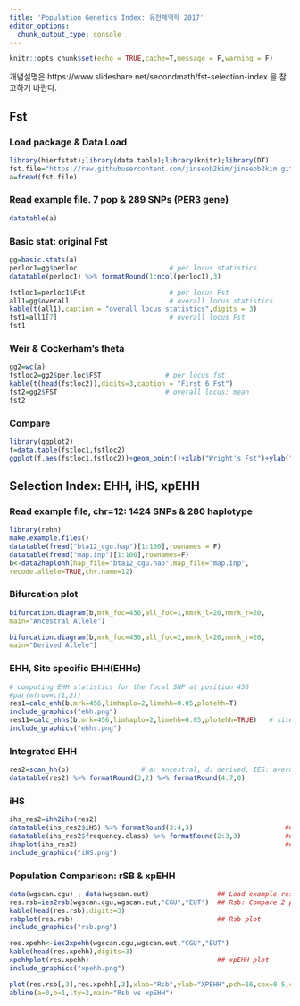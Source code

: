 ```yaml
---
title: 'Population Genetics Index: 유전체역학 2017'
editor_options: 
  chunk_output_type: console
---
```


```r
knitr::opts_chunk$set(echo = TRUE,cache=T,message = F,warning = F)
```

개념설명은 https://www.slideshare.net/secondmath/fst-selection-index 을 참고하기 바란다. 

## Fst

### Load package & Data Load
```r
library(hierfstat);library(data.table);library(knitr);library(DT)
fst.file="https://raw.githubusercontent.com/jinseob2kim/jinseob2kim.github.io/master/fstexample.txt"
a=fread(fst.file)
```

### Read example file. 7 pop & 289 SNPs (PER3 gene)
```r
datatable(a)                            
```


### Basic stat: original Fst
```r
gg=basic.stats(a)
perloc1=gg$perloc                       # per locus statistics
datatable(perloc1) %>% formatRound(1:ncol(perloc1),3)
```

```r
fstloc1=perloc1$Fst                     # per locus Fst
all1=gg$overall                         # overall locus statistics
kable(t(all1),caption = "overall locus statistics",digits = 3)
fst1=all1[7]                            # overall locus Fst
fst1
```

### Weir & Cockerham's theta 
```r
gg2=wc(a)
fstloc2=gg2$per.loc$FST                # per locus fst
kable(t(head(fstloc2)),digits=3,caption = "First 6 Fst")
fst2=gg2$FST                           # overall locus: mean
fst2
```

### Compare
```r
library(ggplot2)
f=data.table(fstloc1,fstloc2)
ggplot(f,aes(fstloc1,fstloc2))+geom_point()+xlab("Wright's Fst")+ylab("Cockerham's theta")+annotate(geom="text", x=0.02, y=0.4,label= paste("r =",round(cor(fstloc1,fstloc2),3)),size=5)
```


## Selection Index: EHH, iHS, xpEHH

### Read example file, chr=12: 1424 SNPs & 280 haplotype
```r
library(rehh)
make.example.files()
datatable(fread("bta12_cgu.hap")[1:100],rownames = F)
datatable(fread("map.inp")[1:100],rownames=F)
b<-data2haplohh(hap_file="bta12_cgu.hap",map_file="map.inp",
recode.allele=TRUE,chr.name=12)
```

### Bifurcation plot
```r
bifurcation.diagram(b,mrk_foc=456,all_foc=1,nmrk_l=20,nmrk_r=20,
main="Ancestral Allele")

bifurcation.diagram(b,mrk_foc=456,all_foc=2,nmrk_l=20,nmrk_r=20,
main="Derived Allele")

```

### EHH, Site specific EHH(EHHs)
```r
# computing EHH statistics for the focal SNP at position 456
#par(mfrow=c(1,2))
res1=calc_ehh(b,mrk=456,limhaplo=2,limehh=0.05,plotehh=T)         
include_graphics("ehh.png")
res11=calc_ehhs(b,mrk=456,limhaplo=2,limehh=0.05,plotehh=TRUE)   # site EHH
include_graphics("ehhs.png")
```

### Integrated EHH 
```r
res2=scan_hh(b)                  # a: ancestral, d: derived, IES: average of IHHa & IHHd (squared allele freq weighted)
datatable(res2) %>% formatRound(3,2) %>% formatRound(4:7,0)
```

### iHS
```r
ihs_res2=ihh2ihs(res2)
datatable(ihs_res2$iHS) %>% formatRound(3:4,3)                       ## iHS & pvalue
datatable(ihs_res2$frequency.class) %>% formatRound(2:3,3)           ## summary per alle freq bin.
ihsplot(ihs_res2)                                                    ## iHS plot: y- pvalue, x-bp
include_graphics("iHS.png")
```

### Population Comparison: rSB & xpEHH
```r
data(wgscan.cgu) ; data(wgscan.eut)                 ## Load example result
res.rsb=ies2rsb(wgscan.cgu,wgscan.eut,"CGU","EUT")  ## Rsb: Compare 2 population
kable(head(res.rsb),digits=3)
rsbplot(res.rsb)                                    ## Rsb plot
include_graphics("rsb.png")

res.xpehh<-ies2xpehh(wgscan.cgu,wgscan.eut,"CGU","EUT")
kable(head(res.xpehh),digits=3)
xpehhplot(res.xpehh)                                ## xpEHH plot
include_graphics("xpehh.png")
```

```r
plot(res.rsb[,3],res.xpehh[,3],xlab="Rsb",ylab="XPEHH",pch=16,cex=0.5,cex.lab=0.75,cex.axis=0.75)
abline(a=0,b=1,lty=2,main="Rsb vs xpEHH")
```
